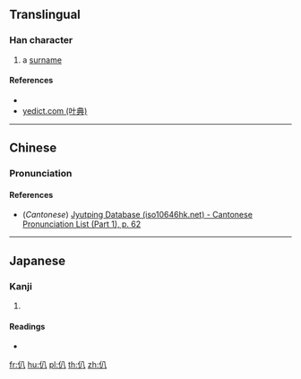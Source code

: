 {{character info/new}}
==Translingual==

===Han character===
{{Han char|rn=9|rad=人|as=02|sn=4|four=28200|canj=OC|ids=⿰亻八}}

# a [[surname]]

====References====
* {{Han ref|kx=0091.160|dkj=00356|dj=0194.010|hdz=10109.010|uh=4EC8|ud=20168|bh=C954|bd=51540}}
* [http://yedict.com/htm/4E/4EC8.htm yedict.com (叶典)]

----

==Chinese==
{{zh-forms}}

===Pronunciation===
{{zh-pron
|m=bā
|c=baat3
|mc=
|oc=
|ma=
|cat=pn
}}

====References====
* (''Cantonese'') [http://www.iso10646hk.net/jp/document/download.jsp Jyutping Database (iso10646hk.net) - Cantonese Pronunciation List (Part 1), p. 62]

----

==Japanese==

===Kanji===
{{ja-kanji|grade=|rs=人02}}

# {{defn|lang=ja|sort=人02}}

====Readings====
* {{ja-readings|on=[[はつ]] (hatsu), [[はち]] (hachi)|kun=}}

[[fr:仈]]
[[hu:仈]]
[[pl:仈]]
[[th:仈]]
[[zh:仈]]